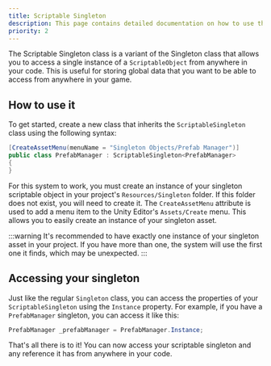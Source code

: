 ```yaml
---
title: Scriptable Singleton
description: This page contains detailed documentation on how to use the Scriptable Singleton class
priority: 2
---
```


The Scriptable Singleton class is a variant of the Singleton class that allows you to access a single instance of a `ScriptableObject` from anywhere in your code. This is useful for storing global data that you want to be able to access from anywhere in your game.

## How to use it
To get started, create a new class that inherits the `ScriptableSingleton` class using the following syntax:

```csharp
[CreateAssetMenu(menuName = "Singleton Objects/Prefab Manager")]
public class PrefabManager : ScriptableSingleton<PrefabManager>
{
}
```

For this system to work, you must create an instance of your singleton scriptable object in your project's `Resources/Singleton` folder. If this folder does not exist, you will need to create it. The `CreateAssetMenu` attribute is used to add a menu item to the Unity Editor's `Assets/Create` menu. This allows you to easily create an instance of your singleton asset.

:::warning
It's recommended to have exactly one instance of your singleton asset in your project. If you have more than one, the system will use the first one it finds, which may be unexpected.
:::

## Accessing your singleton
Just like the regular `Singleton` class, you can access the properties of your `ScriptableSingleton` using the `Instance` property. For example, if you have a `PrefabManager` singleton, you can access it like this:

```csharp
PrefabManager _prefabManager = PrefabManager.Instance;
```

That's all there is to it! You can now access your scriptable singleton and any reference it has from anywhere in your code.

